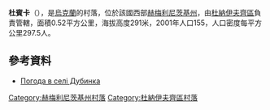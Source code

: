 {{coord|48|47|16|N|26|52|20|E|scale:100000|display=title}}

'''杜賓卡'''（{{lang-uk|Дубинка}}），是[[烏克蘭|烏克蘭]]的村落，位於該國西部[[赫梅利尼茨基州|赫梅利尼茨基州]]，由[[杜納伊夫齊區|杜納伊夫齊區]]負責管轄，面積0.52平方公里，海拔高度291米，2001年人口155，人口密度每平方公里297.5人。

==參考資料==
* [http://weather.in.ua/ua/hmel'nickaja/7363 Погода в селі Дубинка] {{Wayback|url=http://weather.in.ua/ua/hmel%27nickaja/7363 |date=20160305192818 }}

{{DEFAULTSORT:Дубинка}}
[[Category:赫梅利尼茨基州村落|Category:赫梅利尼茨基州村落]]
[[Category:杜納伊夫齊區村落|Category:杜納伊夫齊區村落]]


{{Khmelnytskyi-geo-stub}}